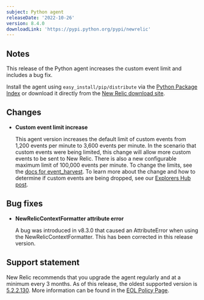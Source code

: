 ```yaml
---
subject: Python agent
releaseDate: '2022-10-26'
version: 8.4.0
downloadLink: 'https://pypi.python.org/pypi/newrelic'
---
```


## Notes

This release of the Python agent increases the custom event limit and includes a bug fix.

Install the agent using `easy_install/pip/distribute` via the [Python Package Index](https://pypi.python.org/pypi/newrelic) or download it directly from the [New Relic download site](http://download.newrelic.com/python_agent/release).

## Changes

* **Custom event limit increase**

  This agent version increases the default limit of custom events from 1,200 events per minute to 3,600 events per minute. In the scenario that custom events were being limited, this change will allow more custom events to be sent to New Relic. There is also a new configurable maximum limit of 100,000 events per minute. To change the limits, see the [docs for event_harvest](https://docs.newrelic.com/docs/apm/agents/python-agent/configuration/python-agent-configuration/#harvest-limits-custom-event-data). To learn more about the change and how to determine if custom events are being dropped, see our [Explorers Hub post](https://discuss.newrelic.com/t/send-more-custom-events-with-the-latest-apm-agents/190497).

## Bug fixes

* **NewRelicContextFormatter attribute error**

  A bug was introduced in v8.3.0 that caused an AttributeError when using the NewRelicContextFormatter. This has been corrected in this release version.

## Support statement

  New Relic recommends that you upgrade the agent regularly and at a minimum every 3 months. As of this release, the oldest supported version is [5.2.2.130](https://docs.newrelic.com/docs/release-notes/agent-release-notes/python-release-notes/python-agent-522130). More information can be found in the [EOL Policy Page](https://docs.newrelic.com/docs/apm/agents/python-agent/getting-started/python-agent-eol-policy/).
